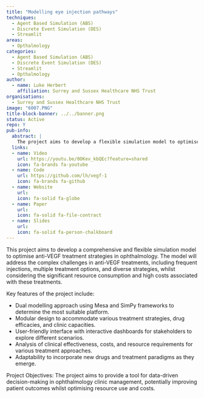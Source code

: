 ```yaml
---
title: "Modelling eye injection pathways"
techniques:
  - Agent Based Simulation (ABS)
  - Discrete Event Simulation (DES)
  - Streamlit
areas:
  - Opthalmology
categories:
  - Agent Based Simulation (ABS)
  - Discrete Event Simulation (DES)
  - Streamlit
  - Opthalmology
author:
  - name: Luke Herbert
    affiliation: Surrey and Sussex Healthcare NHS Trust
organisations:
  - Surrey and Sussex Healthcare NHS Trust
image: "6007.PNG"
title-block-banner: ../../banner.png
status: Active
repo: Y
pub-info:
  abstract: |
    The project aims to develop a flexible simulation model to optimise anti-VEGF treatment strategies in ophthalmology. It will use dual modelling frameworks, a modular design, and an interactive dashboard. The model will analyse clinical effectiveness, costs, and resource requirements, adapting to new treatments. The objective is to provide a tool to improve patient outcomes and optimize resource use and costs.
  links:
  - name: Video
    url: https://youtu.be/0OKev_kbQEc?feature=shared
    icon: fa-brands fa-youtube
  - name: Code
    url: https://github.com/lh/vegf-1
    icon: fa-brands fa-github
  - name: Website
    url:
    icon: fa-solid fa-globe
  - name: Paper
    url:
    icon: fa-solid fa-file-contract
  - name: Slides
    url:
    icon: fa-solid fa-person-chalkboard
---
```


This project aims to develop a comprehensive and flexible simulation model to optimise anti-VEGF treatment strategies in ophthalmology. The model will address the complex challenges in anti-VEGF treatments, including frequent injections, multiple treatment options, and diverse strategies, whilst considering the significant resource consumption and high costs associated with these treatments.

Key features of the project include:

- Dual modelling approach using Mesa and SimPy frameworks to determine the most suitable platform.
- Modular design to accommodate various treatment strategies, drug efficacies, and clinic capacities.
- User-friendly interface with interactive dashboards for stakeholders to explore different scenarios.
- Analysis of clinical effectiveness, costs, and resource requirements for various treatment approaches.
- Adaptability to incorporate new drugs and treatment paradigms as they emerge.

Project Objectives: The project aims to provide a tool for data-driven decision-making in ophthalmology clinic management, potentially improving patient outcomes whilst optimising resource use and costs.
